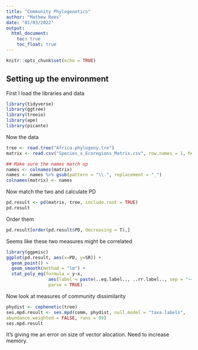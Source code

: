 ```yaml
---
title: "Community Phylogenetics"
author: "Mathew Rees"
date: "01/03/2022"
output: 
  html_document:
    toc: true
    toc_float: true
---
```


```r
knitr::opts_chunk$set(echo = TRUE)
```

## Setting up the environment

First I load the libraries and data 

```r
library(tidyverse)
library(ggtree)
library(treeio)
library(ape)
library(picante)
```

Now the data

```r
tree <- read.tree("Africa.phylogeny.tre")
matrix <- read.csv("Species_x_Ecoregions_Matrix.csv", row.names = 1, header = T)

## Make sure the names match up
names <- colnames(matrix)
names <- names %>% gsub(pattern = "\\.", replacement = "_")
colnames(matrix) <- names
```

Now match the two and calculate PD

```r
pd.result <- pd(matrix, tree, include.root = TRUE)
pd.result
```
Order them

```r
pd.result[order(pd.result$PD, decreasing = T),]
```

Seems like these two measures might be correlated

```r
library(ggpmisc)
ggplot(pd.result, aes(x=PD, y=SR)) +
  geom_point() +
  geom_smooth(method = "lm") +
  stat_poly_eq(formula = y~x, 
                aes(label = paste(..eq.label.., ..rr.label.., sep = "~~~")), 
                parse = TRUE)
```

Now look at measures of community dissimilarity

```r
phydist <- cophenetic(tree)
ses.mpd.result <- ses.mpd(comm, phydist, null.model = "taxa.labels",
abundance.weighted = FALSE, runs = 99)
ses.mpd.result

```
It's giving me an error on size of vector alocation. Need to increase memory.
